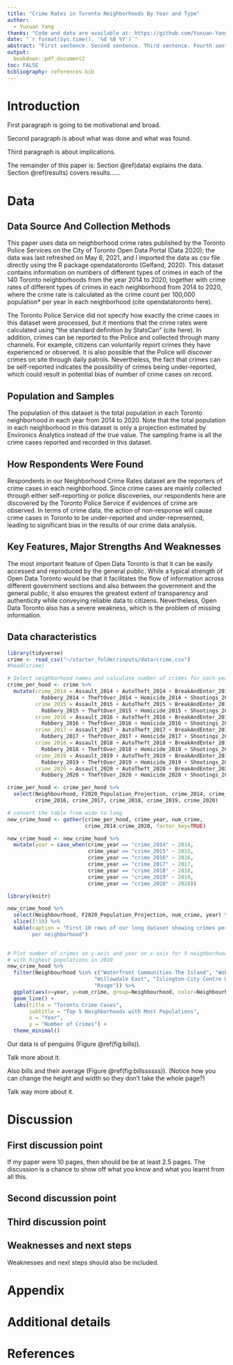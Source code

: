 ```yaml
---
title: "Crime Rates in Toronto Neighborhoods By Year and Type"
author: 
  - Yuxuan Yang
thanks: "Code and data are available at: https://github.com/Yuxuan-Yang-Maggie/starter_folder."
date: "`r format(Sys.time(), '%d %B %Y')`"
abstract: "First sentence. Second sentence. Third sentence. Fourth sentence."
output:
  bookdown::pdf_document2
toc: FALSE
bibliography: references.bib
---
```


# Introduction
First paragraph is going to be motivational and broad.

Second paragraph is about what was done and what was found.

Third paragraph is about implications.

The remainder of this paper is: Section \@ref(data) explains the data. Section 
\@ref(results) covers results...... 

# Data
## Data Source And Collection Methods
This paper uses data on neighborhood crime rates published by the Toronto Police Services on the City of Toronto Open Data Portal (Data 2020); the data was last refreshed on May 6, 2021, and I imported the data as csv file directly using the R package opendatatoronto (Gelfand, 2020). This dataset contains information on numbers of different types of crimes in each of the 140 Toronto neighborhoods from the year 2014 to 2020, together with crime rates of different types of crimes in each neighborhood from 2014 to 2020, where the crime rate is calculated as the crime count per 100,000 population* per year in each neighborhood (cite opendatatoronto here). 

The Toronto Police Service did not specify how exactly the crime cases in this dataset were processed, but it mentions that the crime rates were calculated using "the standard definition by StatsCan" (cite here). In addition, crimes can be reported to the Police and collected through many channels. For example, citizens can voluntarily report crimes they have experienced or observed. It is also possible that the Police will discover crimes on site through daily patrols. Nevertheless, the fact that crimes can be self-reported indicates the possibility of crimes being under-reported, which could result in potential bias of number of crime cases on record. 

## Population and Samples
The population of this dataset is the total population in each Toronto neighborhood in each year from 2014 to 2020. Note that the total population in each neighborhood in this dataset is only a projection estimated by Environics Analytics instead of the true value. The sampling frame is all the crime cases reported and recorded in this dataset. 

## How Respondents Were Found
Respondents in our Neighborhood Crime Rates dataset are the reporters of crime cases in each neighborhood. Since crime cases are mainly collected through either self-reporting or police discoveries, our respondents here are discovered by the Toronto Police Service if evidences of crime are observed. In terms of crime data, the action of non-response will cause crime cases in Toronto to be under-reported and under-represented, leading to significant bias in the results of our crime data analysis. 

## Key Features, Major Strengths And Weaknesses
The most important feature of Open Data Toronto is that it can be easily accessed and reproduced by the general public. While a typical strength of Open Data Toronto would be that it facilitates the flow of information across different government sections and also between the government and the general public, it also ensures the greatest extent of transparency and authenticity while conveying reliable data to citizens. Nevertheless, Open Data Toronto also has a severe weakness, which is the problem of missing information. 

## Data characteristics

```r
library(tidyverse)
crime <- read_csv("~/starter_folder/inputs/data/crime.csv")
#head(crime)
```

```r
# Select neighborhood names and calculate number of crimes for each year
crime_per_hood <- crime %>%
  mutate(crime_2014 = Assault_2014 + AutoTheft_2014 + BreakAndEnter_2014 +
           Robbery_2014 + TheftOver_2014 + Homicide_2014 + Shootings_2014,
         crime_2015 = Assault_2015 + AutoTheft_2015 + BreakAndEnter_2015 +
           Robbery_2015 + TheftOver_2015 + Homicide_2015 + Shootings_2015,
         crime_2016 = Assault_2016 + AutoTheft_2016 + BreakAndEnter_2016 +
           Robbery_2016 + TheftOver_2016 + Homicide_2016 + Shootings_2016,
         crime_2017 = Assault_2017 + AutoTheft_2017 + BreakAndEnter_2017 +
           Robbery_2017 + TheftOver_2017 + Homicide_2017 + Shootings_2017,
         crime_2018 = Assault_2018 + AutoTheft_2018 + BreakAndEnter_2018 +
           Robbery_2018 + TheftOver_2018 + Homicide_2018 + Shootings_2018,
         crime_2019 = Assault_2019 + AutoTheft_2019 + BreakAndEnter_2019 +
           Robbery_2019 + TheftOver_2019 + Homicide_2019 + Shootings_2019,
         crime_2020 = Assault_2020 + AutoTheft_2020 + BreakAndEnter_2020 +
           Robbery_2020 + TheftOver_2020 + Homicide_2020 + Shootings_2020)
```

```r
crime_per_hood <- crime_per_hood %>%
  select(Neighbourhood, F2020_Population_Projection, crime_2014, crime_2015,
         crime_2016, crime_2017, crime_2018, crime_2019, crime_2020)
```

```r
# convert the table from wide to long
new_crime_hood <- gather(crime_per_hood, crime_year, num_crime,
                         crime_2014:crime_2020, factor_key=TRUE)

new_crime_hood <- new_crime_hood %>%
  mutate(year = case_when(crime_year == "crime_2014" ~ 2014,
                          crime_year == "crime_2015" ~ 2015,
                          crime_year == "crime_2016" ~ 2016,
                          crime_year == "crime_2017" ~ 2017,
                          crime_year == "crime_2018" ~ 2018,
                          crime_year == "crime_2019" ~ 2019,
                          crime_year == "crime_2020" ~ 2020))
```

```r
library(knitr)

new_crime_hood %>%
  select(Neighbourhood, F2020_Population_Projection, num_crime, year) %>%
  slice(1:10) %>%
  kable(caption = "First 10 rows of our long dataset showing crimes per year
        per neighborhood")
  
```


```r
# Plot number of crimes on y-axis and year on x-axis for 5 neighborhoods 
# with highest populations in 2020
new_crime_hood %>%
  filter(Neighbourhood %in% c("Waterfront Communities-The Island", "Woburn",
                            "Willowdale East", "Islington-City Centre West",
                            "Rouge")) %>%
  ggplot(aes(x=year, y=num_crime, group=Neighbourhood, color=Neighbourhood)) +
  geom_line() +
  labs(title = "Toronto Crime Cases",
       subtitle = "Top 5 Neighborhoods with Most Populations",
       x = "Year",
       y = "Number of Crimes") +
  theme_minimal()
```

Our data is of penguins (Figure \@ref(fig:bills)).



Talk more about it.

Also bills and their average (Figure \@ref(fig:billssssss)). (Notice how you can change the height and width so they don't take the whole page?)

Talk way more about it. 

# Discussion

## First discussion point

If my paper were 10 pages, then should be be at least 2.5 pages. The discussion is a chance to show off what you know and what you learnt from all this. 

## Second discussion point

## Third discussion point

## Weaknesses and next steps

Weaknesses and next steps should also be included.

\newpage

\appendix

# Appendix {-}


# Additional details


\newpage


# References


